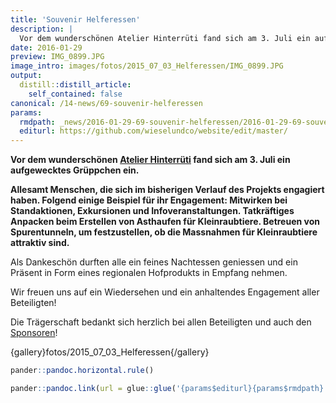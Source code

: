 ```yaml
---
title: 'Souvenir Helferessen'
description: |
  Vor dem wunderschönen Atelier Hinterrüti fand sich am 3. Juli ein aufgewecktes Grüppchen ein. Allesamt Menschen, die sich im bisherigen Verlauf des Projekts engagiert haben. Folgend einige Beispiel für ihr Engagement: Mitwirken bei Standaktionen, Exkursionen und Infoveranstaltungen. Tatkräftiges Anpacken beim Erstellen von Asthaufen für Kleinraubtiere. Betreuen von Spurentunneln, um festzustellen, ob die Massnahmen für Kleinraubtiere attraktiv sind.
date: 2016-01-29
preview: IMG_0899.JPG
image_intro: images/fotos/2015_07_03_Helferessen/IMG_0899.JPG
output:
  distill::distill_article:
    self_contained: false
canonical: /14-news/69-souvenir-helferessen
params:
  rmdpath: _news/2016-01-29-69-souvenir-helferessen/2016-01-29-69-souvenir-helferessen.Rmd
  editurl: https://github.com/wieselundco/website/edit/master/
---
```





**Vor dem wunderschönen [Atelier
Hinterrüti](http://www.hinterrueti.ch) fand sich am 3. Juli ein
aufgewecktes Grüppchen ein.**

**Allesamt Menschen, die sich im bisherigen Verlauf des Projekts
engagiert haben. Folgend einige Beispiel für ihr Engagement: Mitwirken
bei Standaktionen, Exkursionen und Infoveranstaltungen. Tatkräftiges
Anpacken beim Erstellen von Asthaufen für Kleinraubtiere. Betreuen von
Spurentunneln, um festzustellen, ob die Massnahmen für Kleinraubtiere
attraktiv sind.**

Als Dankeschön durften alle ein feines Nachtessen geniessen und ein
Präsent in Form eines regionalen Hofprodukts in Empfang nehmen.

Wir freuen uns auf ein Wiedersehen und ein anhaltendes Engagement aller
Beteiligten!

Die Trägerschaft bedankt sich herzlich bei allen Beteiligten und auch
den [Sponsoren](ueber-uns/7-partner)!

{gallery}fotos/2015\_07\_03\_Helferessen{/gallery}

```r
pander::pandoc.horizontal.rule()

pander::pandoc.link(url = glue::glue('{params$editurl}{params$rmdpath}'),text = 'Artikel bearbeiten')
```

<!--http://wieselundco.ch/14-news/69-souvenir-helferessen-->

